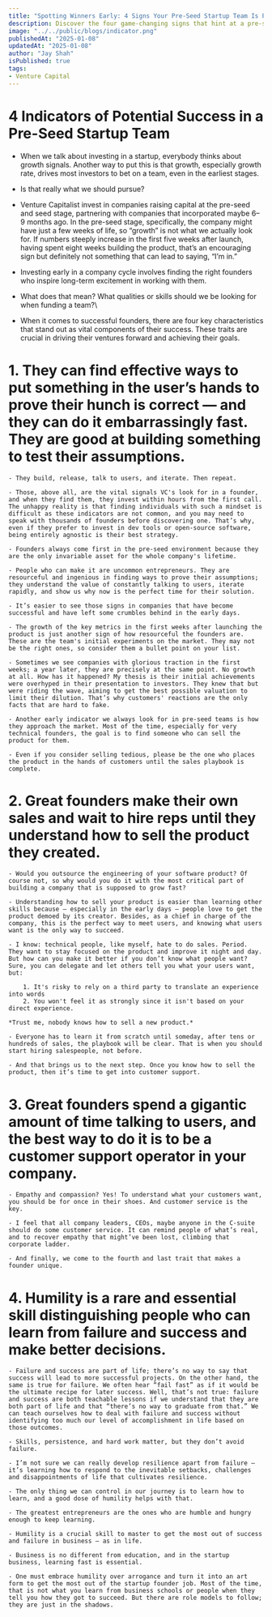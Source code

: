 ```yaml
---
title: "Spotting Winners Early: 4 Signs Your Pre-Seed Startup Team Is Poised for Success"
description: Discover the four game-changing signs that hint at a pre-seed startup team destined for success.
image: "../../public/blogs/indicator.png"
publishedAt: "2025-01-08"
updatedAt: "2025-01-08"
author: "Jay Shah"
isPublished: true
tags: 
- Venture Capital
---
```


# 4 Indicators of Potential Success in a Pre-Seed Startup Team

- When we talk about investing in a startup, everybody thinks about growth signals. Another way to put this is that growth, especially growth rate, drives most investors to bet on a team, even in the earliest stages.

- Is that really what we should pursue?

- Venture Capitalist invest in companies raising capital at the pre-seed and seed stage, partnering with companies that incorporated maybe 6–9 months ago. In the pre-seed stage, specifically, the company might have just a few weeks of life, so “growth” is not what we actually look for. If numbers steeply increase in the first five weeks after launch, having spent eight weeks building the product, that’s an encouraging sign but definitely not something that can lead to saying, “I’m in.”

- Investing early in a company cycle involves finding the right founders who inspire long-term excitement in working with them.

- What does that mean? What qualities or skills should we be looking for when funding a team?\

- When it comes to successful founders, there are four key characteristics that stand out as vital components of their success. These traits are crucial in driving their ventures forward and achieving their goals.

# 1. They can find effective ways to put something in the user’s hands to prove their hunch is correct — and they can do it embarrassingly fast. They are good at building something to test their assumptions.

    - They build, release, talk to users, and iterate. Then repeat.

    - Those, above all, are the vital signals VC's look for in a founder, and when they find them, they invest within hours from the first call. The unhappy reality is that finding individuals with such a mindset is difficult as these indicators are not common, and you may need to speak with thousands of founders before discovering one. That’s why, even if they prefer to invest in dev tools or open-source software, being entirely agnostic is their best strategy.

    - Founders always come first in the pre-seed environment because they are the only invariable asset for the whole company's lifetime.

    - People who can make it are uncommon entrepreneurs. They are resourceful and ingenious in finding ways to prove their assumptions; they understand the value of constantly talking to users, iterate rapidly, and show us why now is the perfect time for their solution.

    - It’s easier to see those signs in companies that have become successful and have left some crumbles behind in the early days.

    - The growth of the key metrics in the first weeks after launching the product is just another sign of how resourceful the founders are. These are the team's initial experiments on the market. They may not be the right ones, so consider them a bullet point on your list.

    - Sometimes we see companies with glorious traction in the first weeks; a year later, they are precisely at the same point. No growth at all. How has it happened? My thesis is their initial achievements were overhyped in their presentation to investors. They knew that but were riding the wave, aiming to get the best possible valuation to limit their dilution. That’s why customers' reactions are the only facts that are hard to fake.

    - Another early indicator we always look for in pre-seed teams is how they approach the market. Most of the time, especially for very technical founders, the goal is to find someone who can sell the product for them.

    - Even if you consider selling tedious, please be the one who places the product in the hands of customers until the sales playbook is complete.

# 2. Great founders make their own sales and wait to hire reps until they understand how to sell the product they created.

    - Would you outsource the engineering of your software product? Of course not, so why would you do it with the most critical part of building a company that is supposed to grow fast?

    - Understanding how to sell your product is easier than learning other skills because — especially in the early days — people love to get the product demoed by its creator. Besides, as a chief in charge of the company, this is the perfect way to meet users, and knowing what users want is the only way to succeed.

    - I know: technical people, like myself, hate to do sales. Period. They want to stay focused on the product and improve it night and day. But how can you make it better if you don’t know what people want? Sure, you can delegate and let others tell you what your users want, but:

        1. It's risky to rely on a third party to translate an experience into words
        2. You won't feel it as strongly since it isn't based on your direct experience.

    *Trust me, nobody knows how to sell a new product.*

    - Everyone has to learn it from scratch until someday, after tens or hundreds of sales, the playbook will be clear. That is when you should start hiring salespeople, not before.

    - And that brings us to the next step. Once you know how to sell the product, then it’s time to get into customer support.

# 3. Great founders spend a gigantic amount of time talking to users, and the best way to do it is to be a customer support operator in your company.

    - Empathy and compassion? Yes! To understand what your customers want, you should be for once in their shoes. And customer service is the key.

    - I feel that all company leaders, CEOs, maybe anyone in the C-suite should do some customer service. It can remind people of what’s real, and to recover empathy that might’ve been lost, climbing that corporate ladder.

    - And finally, we come to the fourth and last trait that makes a founder unique.

# 4. Humility is a rare and essential skill distinguishing people who can learn from failure and success and make better decisions.

    - Failure and success are part of life; there’s no way to say that success will lead to more successful projects. On the other hand, the same is true for failure. We often hear “fail fast” as if it would be the ultimate recipe for later success. Well, that’s not true: failure and success are both teachable lessons if we understand that they are both part of life and that “there’s no way to graduate from that.” We can teach ourselves how to deal with failure and success without identifying too much our level of accomplishment in life based on those outcomes.

    - Skills, persistence, and hard work matter, but they don’t avoid failure.

    - I’m not sure we can really develop resilience apart from failure — it’s learning how to respond to the inevitable setbacks, challenges and disappointments of life that cultivates resilience.

    - The only thing we can control in our journey is to learn how to learn, and a good dose of humility helps with that.

    - The greatest entrepreneurs are the ones who are humble and hungry enough to keep learning.

    - Humility is a crucial skill to master to get the most out of success and failure in business — as in life.

    - Business is no different from education, and in the startup business, learning fast is essential.

    - One must embrace humility over arrogance and turn it into an art form to get the most out of the startup founder job. Most of the time, that is not what you learn from business schools or people when they tell you how they got to succeed. But there are role models to follow; they are just in the shadows.